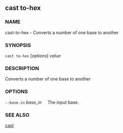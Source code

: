 
## cast to-hex

### NAME

cast-to-hex - Converts a number of one base to another

### SYNOPSIS

`cast to-hex` [*options*] _value_

### DESCRIPTION

Converts a number of one base to another

### OPTIONS

`--base-in` _base_in_
&nbsp;&nbsp;&nbsp;&nbsp;The input base.

<CommonOptions />

### SEE ALSO

[cast](/reference/cast/cast.mdx)
